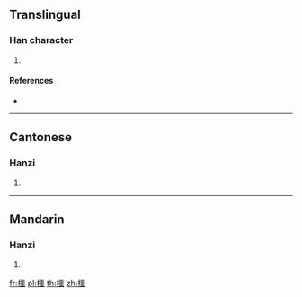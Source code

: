 ==Translingual==

===Han character===
{{Han char|rn=75|rad=木|as=16|sn=20|four=41916|canj=DMGR}}

# {{defn|Han|sort=木16}}

====References====
* {{Han ref|kx=0561.240|dkj=15854|dj=0950.150|hdz=21316.060|uh=6AEE|ud=27374|bh=F459|bd=62553}}

----

==Cantonese==

===Hanzi===
{{yue-hanzi|jyut=[[ngok6]]|y=ngok6}}

# {{defn|lang=yue|sort=木16}}

----

==Mandarin==

===Hanzi===
{{cmn-hanzi|pin=[[è]] ([[e4]]), [[yòu]] ([[you4]])|wg=o<sup>4</sup>, yu<sup>4</sup>}}

# {{defn|lang=cmn|sort=木16}}

[[fr:櫮]]
[[pl:櫮]]
[[th:櫮]]
[[zh:櫮]]